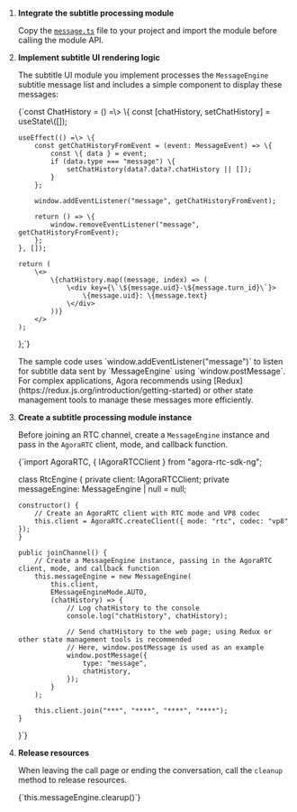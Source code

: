 
1. **Integrate the subtitle processing module**

    Copy the [`message.ts`](https://github.com/AgoraIO-Community/Conversational-AI-Demo/blob/main/Web/Scenes/VoiceAgent/src/services/message.ts) file to your project and import the module before calling the module API.

1. **Implement subtitle UI rendering logic**

    The subtitle UI module you implement processes the `MessageEngine` subtitle message list and includes a simple component to display these messages:

    <CodeBlock language="js" showLineNumbers>
    {`const ChatHistory = () =\> \{
       const [chatHistory, setChatHistory] = useState\<IMessageListItem[]>([]);

       useEffect(() =\> \{
           const getChatHistoryFromEvent = (event: MessageEvent) => \{
               const \{ data } = event;
               if (data.type === "message") \{
                   setChatHistory(data?.data?.chatHistory || []);
               }
           };

           window.addEventListener("message", getChatHistoryFromEvent);

           return () => \{
               window.removeEventListener("message", getChatHistoryFromEvent);
           };
       }, []);

       return (
           \<>
               \{chatHistory.map((message, index) => (
                   \<div key={\`\${message.uid}-\${message.turn_id}\`}>
                       \{message.uid}: \{message.text}
                   \</div>
               ))}
           </>
       );
   };`}
    </CodeBlock>

    <Admonition type="info"> 
    The sample code uses `window.addEventListener("message")` to listen for subtitle data sent by `MessageEngine` using `window.postMessage`. For complex applications, Agora recommends using [Redux](https://redux.js.org/introduction/getting-started) or other state management tools to manage these messages more efficiently. 
    </Admonition>

1. **Create a subtitle processing module instance**

    Before joining an RTC channel, create a `MessageEngine` instance and pass in the `AgoraRTC` client, mode, and callback function.

    <CodeBlock language="js" showLineNumbers>
    {`import AgoraRTC, { IAgoraRTCClient } from "agora-rtc-sdk-ng";

   class RtcEngine {
       private client: IAgoraRTCClient;
       private messageEngine: MessageEngine | null = null;

       constructor() {
           // Create an AgoraRTC client with RTC mode and VP8 codec
           this.client = AgoraRTC.createClient({ mode: "rtc", codec: "vp8" });
       }

       public joinChannel() {
           // Create a MessageEngine instance, passing in the AgoraRTC client, mode, and callback function
           this.messageEngine = new MessageEngine(
               this.client,
               EMessageEngineMode.AUTO,
               (chatHistory) => {
                   // Log chatHistory to the console
                   console.log("chatHistory", chatHistory);

                   // Send chatHistory to the web page; using Redux or other state management tools is recommended
                   // Here, window.postMessage is used as an example
                   window.postMessage({
                       type: "message",
                       chatHistory,
                   });
               }
           );

           this.client.join("***", "****", "****", "****");
       }
   }`}
    </CodeBlock>

1. **Release resources**

    When leaving the call page or ending the conversation, call the `cleanup` method to release resources.

    <CodeBlock language="js" showLineNumbers>
    {`this.messageEngine.clearup()`}
    </CodeBlock>
